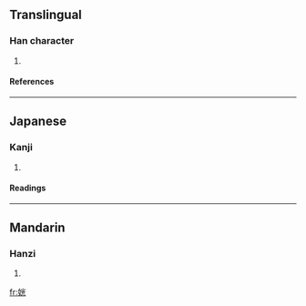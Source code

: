 ==Translingual==
===Han character===
{{Han char|rn=38|rad=女|as=06|sn=9|four=|canj=女火一山 (VFMU)}}
# {{defn|Han|sort=女06}}
====References====
{{Han ref|kx=0260.270|dkj=06233|dj=0527.030|hdz=21044.030|uh=59EF|ud=23023}}
----
==Japanese==
===Kanji===
{{ja-kanji|grade=|rs=女06}}
# {{defn|Japanese}} 
====Readings====
{{ja-readings|on=[[こう]] (kō)|kun=[[みめよい]] (mimeyoi)}}
----
==Mandarin==
===Hanzi===
{{cmn-hanzi|pin=[[guāng]] (guang1)|wg=kuang<sup>1</sup>}}
# {{defn|Mandarin}}

[[fr:姯]]